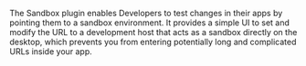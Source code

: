 
The Sandbox plugin enables Developers to test changes in their apps by pointing them to a sandbox environment. It provides a simple UI to set and modify the URL to a development host that acts as a sandbox directly on the desktop, which prevents you from entering potentially long and complicated URLs inside your app.
